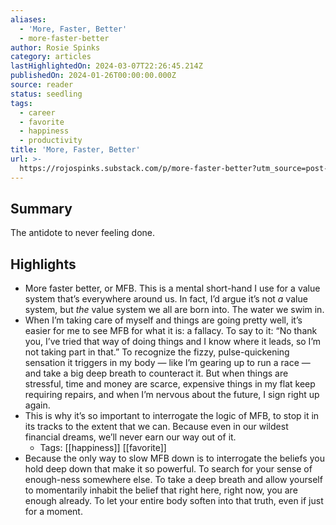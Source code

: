 ```yaml
---
aliases:
  - 'More, Faster, Better'
  - more-faster-better
author: Rosie Spinks
category: articles
lastHighlightedOn: 2024-03-07T22:26:45.214Z
publishedOn: 2024-01-26T00:00:00.000Z
source: reader
status: seedling
tags:
  - career
  - favorite
  - happiness
  - productivity
title: 'More, Faster, Better'
url: >-
  https://rojospinks.substack.com/p/more-faster-better?utm_source=post-email-title&publication_id=4486&post_id=140804569&utm_campaign=email-post-title&isFreemail=true&r=og9hp&utm_medium=email
---
```

## Summary

The antidote to never feeling done.

## Highlights

- More faster better, or MFB. This is a mental short-hand I use for a value system that’s everywhere around us. In fact, I’d argue it’s not _a_ value system, but _the_ value system we all are born into. The water we swim in.
- When I’m taking care of myself and things are going pretty well, it’s easier for me to see MFB for what it is: a fallacy. To say to it: “No thank you, I’ve tried that way of doing things and I know where it leads, so I’m not taking part in that.” To recognize the fizzy, pulse-quickening sensation it triggers in my body — like I’m gearing up to run a race — and take a big deep breath to counteract it. But when things are stressful, time and money are scarce, expensive things in my flat keep requiring repairs, and when I’m nervous about the future, I sign right up again.
- This is why it’s so important to interrogate the logic of MFB, to stop it in its tracks to the extent that we can. Because even in our wildest financial dreams, we’ll never earn our way out of it.
    - Tags: [[happiness]] [[favorite]]
- Because the only way to slow MFB down is to interrogate the beliefs you hold deep down that make it so powerful. To search for your sense of enough-ness somewhere else. To take a deep breath and allow yourself to momentarily inhabit the belief that right here, right now, you are enough already. To let your entire body soften into that truth, even if just for a moment.
